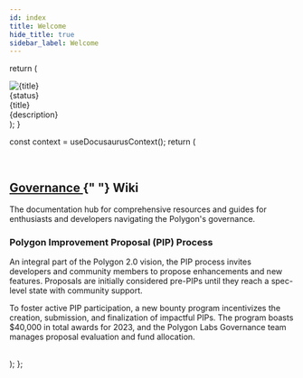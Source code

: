 ```yaml
---
id: index
title: Welcome
hide_title: true
sidebar_label: Welcome
---
```



  return (
    <div className="col-md-4 p-8">
      <Link to={linkUrl} activeClassName="active">
        <div className="show-card">
          <div className="icon-wrapper">
            <img src={imageUrl} alt={title} className="icon" />
          </div>
          <div className="status">{status}</div>
          <div className="title">{title}</div>
          <div className="descriptions">{description}</div>
        </div>
      </Link>
    </div>
  );
}

  const context = useDocusaurusContext();
  return (
    <Layout noNavbar={true} noFooter={true}>
      <div className="bootstrap-wrapper">
        <br />
        <div className="container">
          <div className="row">
            <div className="index-page exclude">
            <section className="section container-fluid">
            <div className="row justify-content-center">
              <div className="col-lg-8">
                <h1 className="mt-0">
                  <a href="https://polygon.technology/polygon-supernets" className="landing-page-link">
                    Governance
                  </a>{" "}
                  Wiki
                </h1>
                <p>The documentation hub for comprehensive resources and guides for enthusiasts and developers navigating the Polygon's governance.</p>
                <h3 className="mt-0">Polygon Improvement Proposal (PIP) Process</h3>
                <p className="lead">
                An integral part of the Polygon 2.0 vision, the PIP process invites developers and community members to propose enhancements and new features. Proposals are initially considered pre-PIPs until they reach a spec-level state with community support.
                </p>
                <p className="lead">
                To foster active PIP participation, a new bounty program incentivizes the creation, submission, and finalization of impactful PIPs. The program boasts $40,000 in total awards for 2023, and the Polygon Labs Governance team manages proposal evaluation and fund allocation.
                </p>
              </div>
            </div>
            </section>
            </div>
            <br />
          </div>
        </div>
      </div>
    </Layout>
  );
};

